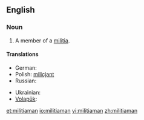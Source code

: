 ==English==
===Noun===
{{en-noun|pl=militiamen}}

#A member of a [[militia]].

====Translations====
{{trans-top|member of a militia}}
* German: {{t-|de|Milizionär|m}}
* Polish: [[milicjant]] {{m}}
* Russian: {{t|ru|милиционер|m|tr=milicionér|sc=Cyrl}}
{{trans-mid}}
* Ukrainian: {{t|uk|міліціянт|m|tr=milicijánt|sc=Cyrl}}
* [[Volapük]]: {{qualifier|male or female}} {{t|vo|sifanakomipan}}
{{trans-bottom}}

[[et:militiaman]]
[[io:militiaman]]
[[vi:militiaman]]
[[zh:militiaman]]